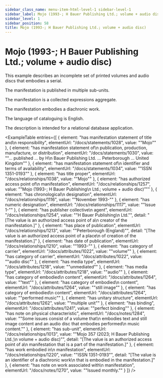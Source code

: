 ```yaml
---
sidebar_class_name: menu-item-html-level-1 sidebar-level-1
sidebar_label: Mojo (1993-; H Bauer Publishing Ltd.; volume + audio disc)
sidebar_level: 1
sidebar_position: 58
title: Mojo (1993-; H Bauer Publishing Ltd.; volume + audio disc)
---
```


# Mojo (1993-; H Bauer Publishing Ltd.; volume + audio disc)

This example describes an incomplete set of printed volumes and audio discs that
              embodies a serial.

The manifestation is published in multiple sub-units.

The manifestation is a collected expressions aggregate.

The manifestation embodies a diachronic work.

The language of cataloguing is English.

The description is intended for a relational database application.

<ExampleTable
  entries={[
    {
      element: "has manifestation statement of title and\n                    responsibility",
      elementUrl: "/docs/statements/1028",
      value: "\"Mojo\""
    },
    {
      element: "has manifestation statement of\n                    publication, production, manufacture, or distribution",
      elementUrl: "/docs/statements/1030",
      value: "\"… published … by H\n                  Bauer Publishing Ltd. … Peterborough … United Kingdom\""
    },
    {
      element: "has manifestation statement of\n                    identifier and terms of availability",
      elementUrl: "/docs/statements/1034",
      value: "\"ISSN 1351-0193\""
    },
    {
      element: "has title proper",
      elementUrl: "/docs/relationships/1038",
      value: "\"Mojo\""
    },
    {
      element: "has authorized access point of\n                    manifestation",
      elementUrl: "/docs/relationships/1257",
      value: "\"Mojo (1993-; H Bauer Publishing\n                  Ltd.; volume + audio disc)”\""
    },
    {
      element: "has chronological\n                  designation",
      elementUrl: "/docs/relationships/1116",
      value: "\"November 1993-\""
    },
    {
      element: "has numeric designation",
      elementUrl: "/docs/relationships/1117",
      value: "\"Issue 1-\""
    },
    {
      element: "has publisher collective\n                    agent",
      elementUrl: "/docs/relationships/1254",
      value: "\"H Bauer Publishing\n                    Ltd.\"",
      detail: "[The value is an authorized access point of a\n                      creator of the manifestation.]"
    },
    {
      element: "has place of publication",
      elementUrl: "/docs/relationships/1213",
      value: "\"Peterborough (England)\"",
      detail: "[The value is an authorized access point of a place\n                      of creation of the manifestation.]"
    },
    {
      element: "has date of publication",
      elementUrl: "/docs/relationships/1210",
      value: "\"1993-\""
    },
    {
      element: "has category of carrier",
      elementUrl: "/docs/attributes/1022",
      value: "\"volume\""
    },
    {
      element: "has category of carrier",
      elementUrl: "/docs/attributes/1022",
      value: "\"audio disc\""
    },
    {
      element: "has media type",
      elementUrl: "/docs/attributes/1218",
      value: "\"unmediated\""
    },
    {
      element: "has media type",
      elementUrl: "/docs/attributes/1218",
      value: "\"audio\""
    },
    {
      element: "has category of embodied\n                  content",
      elementUrl: "/docs/attributes/1264",
      value: "\"text\""
    },
    {
      element: "has category of embodied\n                  content",
      elementUrl: "/docs/attributes/1264",
      value: "\"still image\""
    },
    {
      element: "has category of embodied\n                  content",
      elementUrl: "/docs/attributes/1264",
      value: "\"performed music\""
    },
    {
      element: "has unitary structure",
      elementUrl: "/docs/attributes/1262",
      value: "\"multiple unit\""
    },
    {
      element: "has binding",
      elementUrl: "/docs/attributes/1241",
      value: "\"perfect binding\""
    },
    {
      element: "has note on physical characteristic",
      elementUrl: "/docs/notes/1284",
      value: "\"Some issues consist of a volume that\n                  embodies text and still image content and an audio disc that embodies performed\n                  music content.\""
    },
    {
      element: "has sub-unit",
      elementUrl: "/docs/relationships/1013",
      value: "\"Mojo 357 (2023; H Bauer Publishing Ltd.;\n                      volume + audio disc)\"",
      detail: "[The value is an authorized access point of a\n                      manifestation that is a part of the manifestation.]"
    },
    {
      element: "has work embodied in\n                      manifestation",
      elementUrl: "/docs/relationships/1220",
      value: "\"ISSN 1351-0193\"",
      detail: "[The value is an identifier of a diachronic work\n                      that is embodied in the manifestation.]"
    },
    {
      element: "has note on work associated with\n                    manifestation",
      elementUrl: "/docs/notes/1270",
      value: "\"Issued monthly.\""
    }
  ]}
/>
